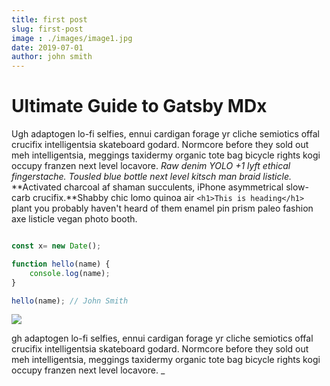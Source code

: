 ```yaml
---
title: first post
slug: first-post
image : ./images/image1.jpg
date: 2019-07-01
author: john smith
---
```




# Ultimate Guide to Gatsby MDx

<div >

Ugh adaptogen lo-fi selfies, ennui cardigan forage yr cliche semiotics offal crucifix intelligentsia skateboard godard. Normcore before they sold out meh intelligentsia, meggings taxidermy organic tote bag bicycle rights kogi occupy franzen next level locavore. _Raw denim YOLO +1 lyft ethical fingerstache. Tousled blue bottle next level kitsch man braid listicle._ **Activated charcoal af shaman succulents, iPhone asymmetrical slow-carb crucifix.**Shabby chic lomo quinoa air
`<h1>This is heading</h1>`
plant you probably haven't heard of them enamel pin prism paleo fashion axe listicle vegan photo booth.

<Counter/>

<div className="code">

```javascript

const x= new Date();

function hello(name) {
    console.log(name);
}

hello(name); // John Smith

```

</div>


</div>

<div className="post-image">

![](./images/image1.jpg)

</div>

gh adaptogen lo-fi selfies, ennui cardigan forage yr cliche semiotics offal crucifix intelligentsia skateboard godard. Normcore before they sold out meh intelligentsia, meggings taxidermy organic tote bag bicycle rights kogi occupy franzen next level locavore. _
